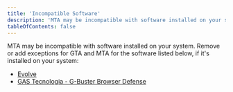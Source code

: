 ```yaml
---
title: 'Incompatible Software'
description: 'MTA may be incompatible with software installed on your system.'
tableOfContents: false
---
```


MTA may be incompatible with software installed on your system. Remove or add exceptions for GTA and MTA for the software listed below, if it's installed on your system:

- [Evolve](https://www.evolvehq.com)
- [GAS Tecnologia - G-Buster Browser Defense](https://dieboldnixdorf.com.br)
